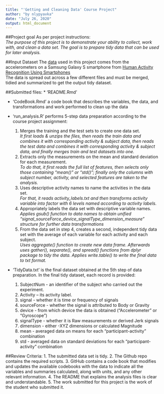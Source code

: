 ---
title: "'Getting and Cleaning Data' Course Project"
author: "by nlypyavka"
date: "July 26, 2020"
output: html_document
---

##Project goal
As per project instructions:  
*The purpose of this project is to demonstrate your ability to collect, work with, and clean a data set. The goal is to prepare tidy data that can be used for later analysis.*


##Input Dataset
The [data](https://d396qusza40orc.cloudfront.net/getdata%2Fprojectfiles%2FUCI%20HAR%20Dataset.zip) used in this project comes from the accelerometers on a Samsung Galaxy S smartphone from [Human Activity Recognition Using Smartphones](http://archive.ics.uci.edu/ml/datasets/Human+Activity+Recognition+Using+Smartphones)   
The data is spread out across a few different files and must be merged, tidied and summarized to get the output tidy dataset.


##Submitted files:
* 'README.Rmd'

- 'CodeBook.Rmd' a code book that describes the variables, the data, and transformations and work performed to clean up the data

- 'run_analysis.R' performs 5-step data preparation according to the course project assignment:  
    1. Merges the training and the test sets to create one data set.  
  *It first loads & unzips the files, then reads the train data and combines it with corresponding activity & subject data, then reads the test data and combines it with corresponding activity & subject data, and finally merges train and test datasets into one.*  
    2. Extracts only the measurements on the mean and standard deviation for each measurement.  
  *To do that, it first reads the full list of features, then selects only those containing “mean()” or “std()”; finally only the columns with subject number, activity, and selected features are taken to the analysis.*  
    3. Uses descriptive activity names to name the activities in the data set.  
  *For that, it reads activity_labels.txt and then transforms activity variable into factor with 6 levels named according to activity labels.*
    4. Appropriately labels the data set with descriptive variable names.  
  *Applies gsub() function to data names to obtain unified "signal_sourceForce_device_signalType_dimension_measure" structure for further data transformations*
    5. From the data set in step 4, creates a second, independent tidy data set with the average of each variable for each activity and each subject.  
  *Uses aggregate() function to create new data frame. Afterwards uses gather(), separate(), and spread() functions from dplyr package to tidy the data. Applies write.table() to write the final data to txt format.*

- 'TidyData.txt ' is the final dataset obtained at the 5th step of data preparation. In the final tidy dataset, each record is provided:
    1) SubjectNum - an identifier of the subject who carried out the experiment.
    2) Activity – its activity label. 
    3) signal - whether it is time or frequency of signals
    4) sourceForce - whether the signal is attributed to Body or Gravity
    5) device - from which device the data is obtained ("Accelerometer" or "Gyroscope")
    6) signalType - whether it is Raw measurements or derived Jerk signals
    7) dimension - either -XYZ dimensions or calculated Magnitude 
    8) mean - averaged data on means for each "participant-activity" combination
    9) std - averaged data on standard deviations for each "participant-activity" combination

##Review Criteria:
1.	The submitted data set is tidy.
2.	The Github repo contains the required scripts.
3.	GitHub contains a code book that modifies and updates the available codebooks with the data to indicate all the variables and summaries calculated, along with units, and any other relevant information.
4.	The README that explains the analysis files is clear and understandable.
5.	The work submitted for this project is the work of the student who submitted it.